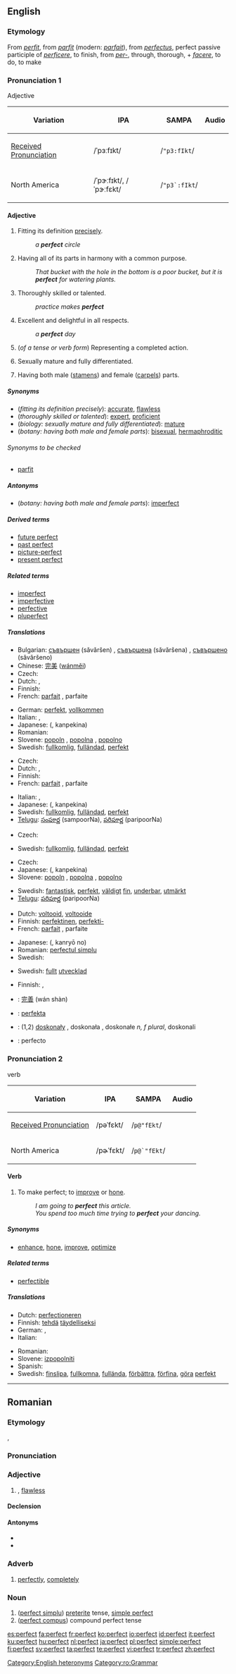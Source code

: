{{wikipedia|dab=perfect}}
==English==

{{rank|sister|occasion|enemy|729|perfect|bright|scarcely|Paris}}

===Etymology===
From {{ME.}} ''[[perfit]]'', from {{OF.}} ''[[parfit]]'' (modern: ''[[parfait]]''), from {{L.}} ''[[perfectus]]'', perfect passive participle of ''[[perficere]]'', to finish, from ''[[per-]]'', through, thorough, + ''[[facere]]'', to do, to make

===Pronunciation 1===
;Adjective
{| class="wikitable"
! Variation
! IPA
! SAMPA
! Audio
|-
| [[Received Pronunciation]]
| /ˈpɜːfɪkt/
| /<tt>"p3:fIkt</tt>/
|
|-
| North America
| /ˈpɝːfɪkt/, /ˈpɝːfɛkt/
| /<tt>"p3`:fIkt</tt>/
| {{audio|en-us-perfect-adj.ogg|Audio (US)}}
|}

====Adjective====
{{rfc-level|Adjective at L4+ not in L3 Ety section}}
{{en-adj}}

# Fitting its definition [[precisely]].
#: ''a '''perfect''' circle''
# Having all of its parts in harmony with a common purpose.
#: ''That bucket with the hole in the bottom is a poor bucket, but it is '''perfect''' for watering plants.''
# Thoroughly skilled or talented.
#: ''practice makes '''perfect'''''
# Excellent and delightful in all respects.
#: ''a '''perfect''' day''
# {{grammar}} (''of a tense or verb form'') Representing a completed action.
# {{biology}} Sexually mature and fully differentiated.
# {{botany}} Having both male ([[stamen]]s) and female ([[carpel]]s) parts.

=====Synonyms=====
* (''fitting its definition precisely''): [[accurate]], [[flawless]]
* (''thoroughly skilled or talented''): [[expert]], [[proficient]]
* (''biology: sexually mature and fully differentiated''): [[mature]]
* (''botany: having both male and female parts''): [[bisexual]], [[hermaphroditic]]

======Synonyms to be checked======
* [[parfit]]<!--archaic or obsolete-->

=====Antonyms=====
* (''botany: having both male and female parts''): [[imperfect]]

=====Derived terms=====
* [[future perfect]]
* [[past perfect]]
* [[picture-perfect]]
* [[present perfect]]

=====Related terms=====
* [[imperfect]]
* [[imperfective]]
* [[perfective]]
* [[pluperfect]]

=====Translations=====

{{trans-top|fitting its definition precisely}}
* Bulgarian: [[съвършен]] (sǎvǎršen) {{m}}, [[съвършена]] (sǎvǎršena) {{f}}, [[съвършено]] (sǎvǎršeno) {{n}}
* Chinese: [[完美]] ([[wánměi]])
* Czech: {{t-|cs|dokonalý|m}}
* Dutch: {{t+|nl|perfect}}, {{t-|nl|perfecte}}
* Finnish: {{t+|fi|täydellinen}}
* French: [[parfait]] {{m}}, parfaite {{f}}
{{trans-mid}}
* German: [[perfekt]], [[vollkommen]]
* Italian: {{t+|it|perfetto|m}}, {{t+|it|perfetta|f}}
* Japanese: {{Jpan|[[完璧な]]}} ({{Jpan|[[かんぺきな]]}}, kanpekina)
* Romanian: {{t-|ro|perfect}}
* Slovene: [[popoln]] {{m}}, [[popolna]] {{f}}, [[popolno]] {{n}}
* Swedish: [[fullkomlig]], [[fulländad]], [[perfekt]]
{{trans-bottom}}

{{trans-top|having all of its parts in harmony with a common purpose}}
* Czech: {{t-|cs|dokonalý|m}}
* Dutch: {{t+|nl|perfect}}, {{t-|nl|perfecte}}
* Finnish: {{t+|fi|täydellinen}}
* French: [[parfait]] {{m}}, parfaite {{f}}
{{trans-mid}}
* Italian: {{t+|it|perfetto|m}}, {{t+|it|perfetta|f}}
* Japanese: {{Jpan|[[完璧な]]}} ({{Jpan|[[かんぺきな]]}}, kanpekina)
* Swedish: [[fullkomlig]], [[fulländad]], [[perfekt]]
* [[Telugu]]: [[సంపూర్ణ]] (sampoorNa), [[పరిపూర్ణ]] (paripoorNa)
{{trans-bottom}}

{{trans-top|thoroughly skilled or talented}}
* Czech: {{t-|cs|dokonalý|m}}
{{trans-mid}}
* Swedish: [[fullkomlig]], [[fulländad]], [[perfekt]]
{{trans-bottom}}

{{trans-top|excellent and delightful in all respects}}
* Czech: {{t-|cs|dokonalý|m}}
* Japanese: {{Jpan|[[完璧な]]}} ({{Jpan|[[かんぺきな]]}}, kanpekina)
* Slovene: [[popoln]] {{m}}, [[popolna]] {{f}}, [[popolno]] {{n}}
{{trans-mid}}
* Swedish: [[fantastisk]], [[perfekt]], [[väldigt]] [[fin]], [[underbar]], [[utmärkt]]
* [[Telugu]]: [[పరిపూర్ణ]] (paripoorNa)
{{trans-bottom}}

{{trans-top|grammar: of a tense or verb form: representing a completed action}}
* Dutch: [[voltooid]], [[voltooide]]
* Finnish: [[perfektinen]], [[perfekti-]]
* French: [[parfait]] {{m}}, parfaite {{f}}
{{trans-mid}}
* Japanese: {{Jpan|[[完了]]の}} ({{Jpan|[[かんりょう]]の}}, kanryō no)
* Romanian: [[perfectul simplu]]
* Swedish: {{t+|sv|perfekt}}
{{trans-bottom}}

{{trans-top|biology: sexually mature and fully differentiated}}
* Swedish: [[fullt]] [[utvecklad]]
{{trans-mid}}
{{trans-bottom}}

{{trans-top|botany: having both male and female parts}}
* Finnish: {{t-|fi|kaksineuvoinen}}, {{t+|fi|täydellinen}}
{{trans-mid}}
{{trans-bottom}}

{{checktrans-top}}
* {{ttbc|Chinese}}: [[完善]] (wán shàn)
* {{ttbc|Ido}}: [[perfekta]]
* {{ttbc|Polish}}: (1,2) [[doskonały]] {{m}}, doskonała {{f}}, doskonałe ''n, f plural'', doskonali {{m}} {{p}}
* {{ttbc|Spanish}}: perfecto
{{checktrans-bottom}}

===Pronunciation 2===
;verb
{| class="wikitable"
! Variation
! IPA
! SAMPA
! Audio
|-
| [[Received Pronunciation]]
| /pəˈfɛkt/
| /<tt>p@"fEkt</tt>/
|
|-
| North America
| /pɚˈfɛkt/
| /<tt>p@`"fEkt</tt>/
| {{audio|en-us-perfect-verb.ogg|Audio (US)}}
|}

====Verb====
{{en-verb}}

# {{transitive}} To make perfect; to [[improve]] or [[hone]].
#: ''I am going to '''perfect''' this article.''
#: ''You spend too much time trying to '''perfect''' your dancing.''

=====Synonyms=====
* [[enhance]], [[hone]], [[improve]], [[optimize]]

=====Related terms=====
* [[perfectible]]

=====Translations=====
{{trans-top|make perfect}}
* Dutch: [[perfectioneren]]
* Finnish: [[tehdä]] [[täydellinen|täydelliseksi]]
* German: {{t-|de|vollenden}}, {{t-|de|perfektionieren}}
* Italian: {{t-|it|perfezionare}}
{{trans-mid}}
* Romanian: {{t-|ro|perfecta}}
* Slovene: [[izpopolniti]]
* Spanish: {{t-|es|perfeccionar}}
* Swedish: [[finslipa]], [[fullkomna]], [[fullända]], [[förbättra]], [[förfina]], [[göra]] [[perfekt]]
{{trans-bottom}}

[[Category:English heteronyms]]

----

==Romanian==

===Etymology===
{{L.|ro}} {{term|lang=la|perfectus}}, {{G.|ro}} {{term|lang=de|perfekt}}

===Pronunciation===
{{IPA|[perˈfekt]|lang=ro}}

===Adjective===
{{ro-adj|4}}

# {{l|ro|perfect}}, [[flawless]]

====Declension====
{{ro-adj-4|mpl=perfecţi}}

====Antonyms====
* {{l|ro|imperfect}}
* {{l|ro|nedesăvârşit}}

===Adverb===
{{ro-adv}}

# [[perfectly]], [[completely]]

===Noun===
{{ro-noun|gend=n}}

# ([[perfect simplu]]) [[preterite]] tense, [[simple perfect]]
# ([[perfect compus]]) compound perfect tense

[[Category:ro:Grammar]]

[[es:perfect]]
[[fa:perfect]]
[[fr:perfect]]
[[ko:perfect]]
[[io:perfect]]
[[id:perfect]]
[[it:perfect]]
[[ku:perfect]]
[[hu:perfect]]
[[nl:perfect]]
[[ja:perfect]]
[[pl:perfect]]
[[simple:perfect]]
[[fi:perfect]]
[[sv:perfect]]
[[ta:perfect]]
[[te:perfect]]
[[vi:perfect]]
[[tr:perfect]]
[[zh:perfect]]
